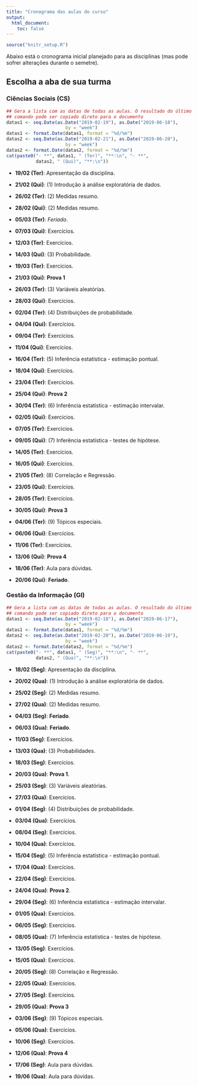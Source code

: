 ```yaml
---
title: "Cronograma das aulas do curso"
output:
  html_document:
    toc: false
---
```


```r
source("knitr_setup.R")
```

Abaixo está o cronograma inicial planejado para as disciplinas (mas pode
sofrer alterações durante o semetre).

## Escolha a aba de sua turma {.tabset}

### Ciências Sociais (CS)

```r
## Gera a lista com as datas de todas as aulas. O resultado do último
## comando pode ser copiado direto para o documento
datas1 <- seq.Date(as.Date("2019-02-19"), as.Date("2019-06-18"),
                      by = "week")
datas1 <- format.Date(datas1, format = "%d/%m")
datas2 <- seq.Date(as.Date("2019-02-21"), as.Date("2019-06-20"),
                      by = "week")
datas2 <- format.Date(datas2, format = "%d/%m")
cat(paste0("- **", datas1, " (Ter)", "**:\n", "- **",
           datas2, " (Qui)", "**:\n"))
```

- **19/02 (Ter)**: Apresentação da disciplina.
- **21/02 (Qui)**: (1) Introdução à análise exploratória de dados.
- **26/02 (Ter)**: (2) Medidas resumo.
- **28/02 (Qui)**: (2) Medidas resumo.
- **05/03 (Ter)**: *Feriado*.
- **07/03 (Qui)**: Exercícios.
- **12/03 (Ter)**: Exercícios.
- **14/03 (Qui)**: (3) Probabilidade.
- **19/03 (Ter)**: Exercícios.
- **21/03 (Qui)**: **Prova 1**

- **26/03 (Ter)**: (3) Variáveis aleatórias.
- **28/03 (Qui)**: Exercícios.
- **02/04 (Ter)**: (4) Distribuições de probabilidade.
- **04/04 (Qui)**: Exercícios.
- **09/04 (Ter)**: Exercícios.
- **11/04 (Qui)**: Exercícios.
- **16/04 (Ter)**: (5) Inferência estatística - estimação pontual.
- **18/04 (Qui)**: Exercícios.
- **23/04 (Ter)**: Exercícios.
- **25/04 (Qui)**: **Prova 2**

- **30/04 (Ter)**: (6) Inferência estatística - estimação intervalar.
- **02/05 (Qui)**: Exercícios.
- **07/05 (Ter)**: Exercícios.
- **09/05 (Qui)**: (7) Inferência estatística - testes de hipótese.
- **14/05 (Ter)**: Exercícios.
- **16/05 (Qui)**: Exercícios.
- **21/05 (Ter)**: (8) Correlação e Regressão.
- **23/05 (Qui)**: Exercícios.
- **28/05 (Ter)**: Exercícios.
- **30/05 (Qui)**: **Prova 3**

- **04/06 (Ter)**: (9) Tópicos especiais.
- **06/06 (Qui)**: Exercícios.
- **11/06 (Ter)**: Exercícios.
- **13/06 (Qui)**: **Prova 4**
- **18/06 (Ter)**: Aula para dúvidas.
- **20/06 (Qui)**: **Feriado**.


### Gestão da Informação (GI)

```r
## Gera a lista com as datas de todas as aulas. O resultado do último
## comando pode ser copiado direto para o documento
datas1 <- seq.Date(as.Date("2019-02-18"), as.Date("2019-06-17"),
                      by = "week")
datas1 <- format.Date(datas1, format = "%d/%m")
datas2 <- seq.Date(as.Date("2019-02-20"), as.Date("2019-06-19"),
                      by = "week")
datas2 <- format.Date(datas2, format = "%d/%m")
cat(paste0("- **", datas1, " (Seg)", "**:\n", "- **",
           datas2, " (Qua)", "**:\n"))
```

- **18/02 (Seg)**: Apresentação da disciplina.
- **20/02 (Qua)**: (1) Introdução à análise exploratória de dados.
- **25/02 (Seg)**: (2) Medidas resumo.
- **27/02 (Qua)**: (2) Medidas resumo.
- **04/03 (Seg)**: **Feriado**.
- **06/03 (Qua)**: **Feriado**.
- **11/03 (Seg)**: Exercícios.
- **13/03 (Qua)**: (3) Probabilidades.
- **18/03 (Seg)**: Exercícios.
- **20/03 (Qua)**: **Prova 1**.

- **25/03 (Seg)**: (3) Variáveis aleatórias.
- **27/03 (Qua)**: Exercícios.
- **01/04 (Seg)**: (4) Distribuições de probabilidade.
- **03/04 (Qua)**: Exercícios.
- **08/04 (Seg)**: Exercícios.
- **10/04 (Qua)**: Exercícios.
- **15/04 (Seg)**: (5) Inferência estatística - estimação pontual.
- **17/04 (Qua)**: Exercícios.
- **22/04 (Seg)**: Exercícios.
- **24/04 (Qua)**: **Prova 2**.

- **29/04 (Seg)**: (6) Inferência estatística - estimação intervalar.
- **01/05 (Qua)**: Exercícios.
- **06/05 (Seg)**: Exercícios.
- **08/05 (Qua)**: (7) Inferência estatística - testes de hipótese.
- **13/05 (Seg)**: Exercícios.
- **15/05 (Qua)**: Exercícios.
- **20/05 (Seg)**: (8) Correlação e Regressão.
- **22/05 (Qua)**: Exercícios.
- **27/05 (Seg)**: Exercícios.
- **29/05 (Qua)**: **Prova 3**

- **03/06 (Seg)**: (9) Tópicos especiais.
- **05/06 (Qua)**: Exercícios.
- **10/06 (Seg)**: Exercícios.
- **12/06 (Qua)**: **Prova 4**
- **17/06 (Seg)**: Aula para dúvidas.
- **19/06 (Qua)**: Aula para dúvidas.
